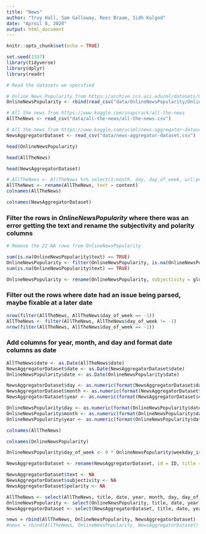 ```yaml
---
title: "News"
author: "Troy Hall, Sam Galloway, Rees Braam, Sidh Kulgod"
date: "Aproil 8, 2020"
output: html_document
---
```


```r
knitr::opts_chunk$set(echo = TRUE)
```

```r
set.seed(1337)
library(tidyverse)
library(dplyr)
library(readr)
```

```r
# Read the datasets we specified

# Online News Popularity from https://archive.ics.uci.edu/ml/datasets/Online+News+Popularity
OnlineNewsPopularity <- rbind(read_csv("data/OnlineNewsPopularity/OnlineNewsPopularityTraining.csv"), read_csv("data/OnlineNewsPopularity/OnlineNewsPopularityTest.csv"))

# All the news from https://www.kaggle.com/snapcrack/all-the-news
AllTheNews <- read_csv("data/all-the-news/all-the-news.csv")

# All the news from https://www.kaggle.com/uciml/news-aggregator-dataset
NewsAggregatorDataset <- read_csv("data/news-aggregator-dataset.csv")
```

```r
head(OnlineNewsPopularity)

head(AllTheNews)

head(NewsAggregatorDataset)
```


```r
# AllTheNews <- AllTheNews %>% select(1:month, day, day_of_week, url:polarity) # Switches order of columns
AllTheNews <- rename(AllTheNews, text = content)
colnames(AllTheNews)
```

```r
colnames(NewsAggregatorDataset)
```

### Filter the rows in *OnlineNewsPopularity* where there was an error getting the text and rename the subjectivity and polarity columns
```r
# Remove the 22 NA rows from OnlineNewsPopularity

sum(is.na(OnlineNewsPopularity$text) == TRUE)
OnlineNewsPopularity <- filter(OnlineNewsPopularity, is.na(OnlineNewsPopularity$text) == FALSE)
sum(is.na(OnlineNewsPopularity$text) == TRUE)

OnlineNewsPopularity <- rename(OnlineNewsPopularity, subjectivity = global_subjectivity, polarity = global_sentiment_polarity)
```

### Filter out the rows where date had an issue being parsed, maybe fixable at a later date
```r
nrow(filter(AllTheNews, AllTheNews$day_of_week == -1))
AllTheNews <- filter(AllTheNews, AllTheNews$day_of_week != -1)
nrow(filter(AllTheNews, AllTheNews$day_of_week == -1))
```

### Add columns for year, month, and day and format date columns as date
```r
AllTheNews$date <- as.Date(AllTheNews$date)
NewsAggregatorDataset$date <- as.Date(NewsAggregatorDataset$date)
OnlineNewsPopularity$date <- as.Date(OnlineNewsPopularity$date)

NewsAggregatorDataset$day <- as.numeric(format(NewsAggregatorDataset$date, format = "%d"))
NewsAggregatorDataset$month <- as.numeric(format(NewsAggregatorDataset$date, format = "%m"))
NewsAggregatorDataset$year <- as.numeric(format(NewsAggregatorDataset$date, format = "%Y"))

OnlineNewsPopularity$day <- as.numeric(format(OnlineNewsPopularity$date, format = "%d"))
OnlineNewsPopularity$month <- as.numeric(format(OnlineNewsPopularity$date, format = "%m"))
OnlineNewsPopularity$year <- as.numeric(format(OnlineNewsPopularity$date, format = "%Y"))
```

```r
colnames(AllTheNews)
```

```r
colnames(OnlineNewsPopularity)
```

```r
OnlineNewsPopularity$day_of_week <- 0 * OnlineNewsPopularity$weekday_is_monday + 1 * OnlineNewsPopularity$weekday_is_tuesday + 2 * OnlineNewsPopularity$weekday_is_wednesday + 3 * OnlineNewsPopularity$weekday_is_thursday + 4 * OnlineNewsPopularity$weekday_is_friday + 5 * OnlineNewsPopularity$weekday_is_saturday + 6 * OnlineNewsPopularity$weekday_is_sunday
```

```r
NewsAggregatorDataset <- rename(NewsAggregatorDataset, id = ID, title = TITLE, url = URL, publisher = PUBLISHER, category = CATEGORY, story = STORY, hostname = HOSTNAME, timestamp = TIMESTAMP)

NewsAggregatorDataset$text <- NA
NewsAggregatorDataset$subjectivity <- NA
NewsAggregatorDataset$polarity <- NA
```


```r
AllTheNews <- select(AllTheNews, title, date, year, month, day, day_of_week, url, text, subjectivity, polarity)
OnlineNewsPopularity <- select(OnlineNewsPopularity, title, date, year, month, day, day_of_week, url, text, subjectivity, polarity)
NewsAggregatorDataset <- select(NewsAggregatorDataset, title, date, year, month, day, day_of_week, url, text, subjectivity, polarity)
```

```r
news = rbind(AllTheNews, OnlineNewsPopularity, NewsAggregatorDataset)
#news = rbind(AllTheNews, OnlineNewsPopularity, NewsAggregatorDataset)
```
